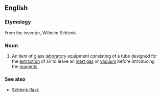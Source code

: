 ==English==
{{wikipedia}} 
===Etymology===
From the inventor,  Wilhelm Schlenk. 
===Noun===
{{en-noun}}

# {{context|chemistry}} An item of glass [[laboratory]] equipment consisting of a tube designed for the [[extraction]] of air to leave an [[inert gas]] or [[vacuum]] before introducing the [[reagents]]. 

===See also===
*[[Schlenk flask]]